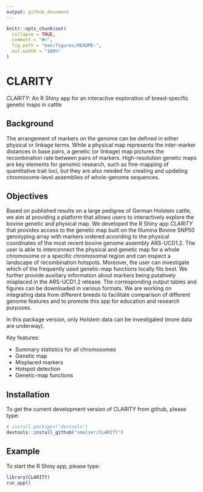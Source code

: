 ```yaml
---
output: github_document
---
```


<!-- README.md is generated from README.Rmd. Please edit that file -->

```r
knitr::opts_chunk$set(
  collapse = TRUE,
  comment = "#>",
  fig.path = "man/figures/README-",
  out.width = "100%"
)
```

# CLARITY

*CLARITY*: An R Shiny app for an interactive exploration of breed-specific genetic maps in cattle

## Background 
The arrangement of markers on the genome can be defined in either physical or linkage terms. While a physical map represents the inter-marker distances in base pairs, a genetic (or linkage) map pictures the recombination rate between pairs of markers. High-resolution genetic maps are key elements for genomic research, such as fine-mapping of quantitative trait loci, but they are also needed for creating and updating chromosome-level assemblies of whole-genome sequences. 

## Objectives
Based on published results on a large pedigree of German Holstein cattle, we aim at providing a platform that allows users to interactively explore the bovine genetic and physical map. We developed the R Shiny app *CLARITY* that provides access to the genetic map built on the Illumina Bovine SNP50 genotyping array with markers ordered according to the physical coordinates of the most recent bovine genome assembly ARS-UCD1.2. The user is able to interconnect the physical and genetic map for a whole chromosome or a specific chromosomal region and can inspect a landscape of recombination hotspots. Moreover, the user can investigate which of the frequently used genetic-map functions locally fits best. We further provide auxiliary information about markers being putatively misplaced in the ARS-UCD1.2 release. The corresponding output tables and figures can be downloaded in various formats. We are working on integrating data from different breeds to facilitate comparison of different genome features and to promote this app for education and research purposes.

In this package version, only Holstein data can be investigated (more data are underway).


Key features:

* Summary statistics for all chromosomes
* Genetic map
* Misplaced markers
* Hotspot detection
* Genetic-map functions



## Installation

To get the current development version of CLARITY from github, please type:

``` r
# install.packages("devtools")
devtools::install_github("nmelzer/CLARITY")
```

## Example

To start the R Shiny app, please type:

```r
library(CLARITY)
run_app()
```

